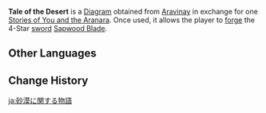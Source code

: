 {{Item Infobox
|id           = 221020
|image        = Item Diagram.png
|type         = Forging Blueprints
|invCategory  = Precious Items
|quality      = 4
|description  = Through this tale, you can master the method to make the sword "[[Sapwood Blade]]."<br /><br />This tale is about a friend lost in the desert.<br />"This is a story from [[Valuka]]..."
|source1      = {{Sold By}}
}}
'''Tale of the Desert''' is a [[Diagram]] obtained from [[Aravinay]] in exchange for one [[Stories of You and the Aranara]]. Once used, it allows the player to [[Forging|forge]] the 4-Star [[sword]] [[Sapwood Blade]].

==Other Languages==
{{Other Languages
|en      = Tale of the Desert
|zhs     = 关于沙漠的故事
|zhs_rm  = Guānyú Shāmò de Gùshì
|zht     = 關於沙漠的故事
|zht_rm  = Guānyú Shāmò de Gùshì
|zh_tl   = 
|ja      = 砂漠に関する物語
|ja_rm   = Sabaku ni Kansuru Monogatari
|ja_tl   = Tales About the Desert
|ko      = 사막에 대한 이야기
|ko_rm   = Samak-e Daehan Iyagi
|ko_tl   = Tales about the Desert
|es      = Cuento del desierto
|es_tl   = Tale of the Desert
|fr      = Conte du désert
|fr_tl   = Tale of the Desert
|ru      = История о пустыне
|ru_tl   = Tale of the Desert
|th      = เรื่องราวเกี่ยวกับทะเลทราย
|th_rm   = 
|th_tl   = 
|vi      = Câu Chuyện Về Sa Mạc
|vi_tl   = 
|de      = Geschichte der Wüste
|de_tl   = Tale of the Desert
|id      = Tale of the Desert
|pt      = Contos do Deserto
|pt_tl   = Tales of the Desert
|tr      = Çölün Hikayesi
|tr_tl   = 
|it      = Storia del deserto
|it_tl   = 
}}

==Change History==
{{Change History|3.0}}

[[ja:砂漠に関する物語]]
